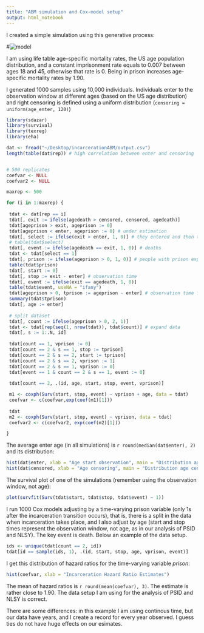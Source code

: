 ```yaml
---
title: "ABM simulation and Cox-model setup"
output: html_notebook
---
```


I created a simple simulation using this generative process:  

#![model](model.png)

I am using life table age-specific mortality rates, the US age population distribution, and a constant imprisonment rate equals to 0.007 between ages 18 and 45, otherwise that rate is 0. Being in prison increases age-specific mortality rates by 1.90. 

I generated 1000 samples using 10,000 individuals. Individuals enter to the observation window at different ages (based on the US age distribution) and  right censoring is defined using a uniform distribution (`censoring = uniform(age_enter, 120)`)

```r
library(sdazar)
library(survival)
library(texreg)
library(eha)

dat <- fread("~/Desktop/incarcerationABM/output.csv")
length(table(dat$rep)) # high correlation between enter and censoring


# 500 replicates
coefvar <- NULL
coefvar2 <- NULL

maxrep <- 500

for (i in 1:maxrep) {
 
 tdat <- dat[rep == i]  
 tdat[, exit := ifelse(agedeath > censored, censored, agedeath)]
 tdat[ageprison > exit, ageprison := 0]
 tdat[ageprison < enter, ageprison := 0] # under estimation
 tdat[, select := ifelse(exit > enter, 1, 0)] # they entered and then they can die
 # table(tdat$select)
 tdat[, event := ifelse(agedeath == exit, 1, 0)] # deaths
 tdat <- tdat[select == 1]
 tdat[, prison := ifelse(ageprison > 0, 1, 0)] # people with prison experiences after selection cases not valid
 table(tdat$prison)
 tdat[, start := 0]
 tdat[, stop := exit - enter] # observation time
 tdat[, event := ifelse(exit == agedeath, 1, 0)]
 table(tdat$event, useNA = "ifany")
 tdat[ageprison > 0, tprison := ageprison - enter] # observation time for prison
 summary(tdat$tprison)
 tdat[, age := enter]
 
 # split dataset
 tdat[, count := ifelse(ageprison > 0, 2, 1)]
 tdat <- tdat[rep(seq(1, nrow(tdat)), tdat$count)] # expand data
 tdat[, s := 1:.N, id]
 
 tdat[count == 1, vprison := 0]
 tdat[count == 2 & s == 1, stop := tprison]
 tdat[count == 2 & s == 2, start := tprison]
 tdat[count == 2 & s == 2, vprison := 1]
 tdat[count == 2 & s == 1, vprison := 0]
 tdat[event == 1 & count == 2 & s == 1, event := 0]
 
 tdat[count == 2, .(id, age, start, stop, event, vprison)]

 m1 <- coxph(Surv(start, stop, event) ~ vprison + age, data = tdat) 
 coefvar <- c(coefvar,exp(coef(m1)[1]))
 
 tdat
 m2 <- coxph(Surv(start, stop, event) ~ vprison, data = tdat) 
 coefvar2 <- c(coefvar2, exp(coef(m2)[1]))

}
```

The average enter age (in all simulations) is `r round(median(dat$enter), 2)` and its distribution:

```r
hist(dat$enter, xlab = "Age start observation", main = "Distribution age start observation")
hist(dat$censored, xlab = "Age censoring", main = "Distribution age censoring")
```
The survival plot of one of the simulations (remember using the observation window, not age): 

```r
plot(survfit(Surv(tdat$start, tdat$stop, tdat$event) ~ 1))
```
I run 1000 Cox models adjusting by a time-varying prison variable (only 1s after the incarceration transition occurs), that is, there is a split in the data when incarceration takes place, and I also adjust by age (start and stop times represent the observation window, not age, as in our analysis of PSID and NLSY). The key event is death. Below an example of the data setup.

```r
ids <- unique(tdat[count == 2, id])
tdat[id == sample(ids, 1), .(id, start, stop, age, vprison, event)]
```

I get this distribution of hazard ratios for the time-varying variable *prison*:

```r
hist(coefvar, xlab = "Incarceration Hazard Ratio Estimates")
```

The mean of hazard ratios is `r round(mean(coefvar), 3)`. The estimate is rather close to 1.90. The data setup I am using for the analysis of PSID and NLSY is correct. 

There are some differences: in this example I am using continous time, but our data have years, and I create a record for every year observed. I guess ties do not have huge effects on our esimates.
